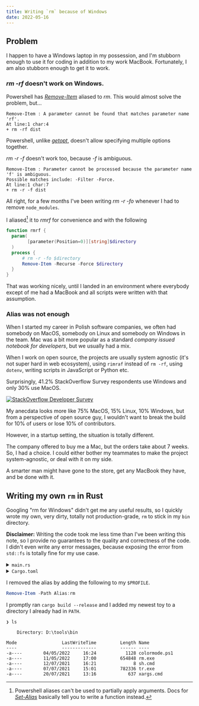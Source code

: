 ```yaml
---
title: Writing `rm` because of Windows
date: 2022-05-16
---
```


## Problem

I happen to have a Windows laptop in my possession, and I'm stubborn enough to
use it for coding in addition to my work MacBook. Fortunately, I am also
stubborn enough to get it to work.

### _rm -rf_ doesn't work on Windows.

Powershell has _[Remove-Item]_ aliased to _rm_. This would almost solve the
problem, but...

```
Remove-Item : A parameter cannot be found that matches parameter name 'rf'.
At line:1 char:4
+ rm -rf dist
```

Powershell, unlike _[getopt]_, doesn't allow specifying multiple options
together.

_rm -r -f_ doesn't work too, because _-f_ is ambiguous.

```
Remove-Item : Parameter cannot be processed because the parameter name 'f' is ambiguous.
Possible matches include: -Filter -Force.
At line:1 char:7
+ rm -r -f dist
```

All right, for a few months I've been writing _rm -r -fo_ whenever I had to
remove `node_modules`.

I aliased[^1] it to _rmrf_ for convenience and with the following

```powershell
function rmrf {
  param(
        [parameter(Position=0)][string]$directory
  )
  process {
      # rm -r -fo $directory
      Remove-Item -Recurse -Force $directory
  }
}
```

[^1]:
    Powershell aliases can't be used to partially apply arguments. Docs for
    _[Set-Alias]_ basically tell you to write a function instead.

[remove-item]:
  https://docs.microsoft.com/en-us/powershell/module/microsoft.powershell.management/remove-item?view=powershell-7.2
[getopt]: https://en.wikipedia.org/wiki/Getopt
[set-alias]:
  https://docs.microsoft.com/en-us/powershell/module/microsoft.powershell.utility/set-alias?view=powershell-7#example-5-create-an-alias-for-a-command-with-parameters

That was working nicely, until I landed in an environment where everybody except
of me had a MacBook and all scripts were written with that assumption.

### Alias was not enough

When I started my career in Polish software companies, we often had somebody on
MacOS, somebody on Linux and somebody on Windows in the team. Mac was a bit more
popular as a standard _company issued notebook for developers_, but we usually
had a mix.

When I work on open source, the projects are usually system agnostic (it's not
super hard in web ecosystem), using `rimraf` instead of `rm -rf`, using
`dotenv`, writing scripts in JavaScript or Python etc.

[`rimraf`]: https://www.npmjs.com/package/rimraf

Surprisingly, 41.2% StackOverflow Survey respondents use Windows and only 30%
use MacOS.

[![StackOverflow Developer Survey](https://old-hasparus.netlify.app/static/f96ce0f11fa55211b0739e3d97faf5cd/fe9f1/2022-05-14-14-47-10.png)](https://insights.stackoverflow.com/survey/2021#most-popular-technologies-op-sys-prof)

My anecdata looks more like 75% MacOS, 15% Linux, 10% Windows, but from a
perspective of open source guy, I wouldn't want to break the build for 10% of
users or lose 10% of contributors.

However, in a startup setting, the situation is totally different.

The company offered to buy me a Mac, but the orders take about 7 weeks. So, I
had a choice. I could either bother my teammates to make the project
system-agnostic, or deal with it on my side.

A smarter man might have gone to the store, get any MacBook they have, and be
done with it.

## Writing my own `rm` in Rust

Googling "rm for Windows" didn't get me any useful results, so I quickly wrote
my own, very dirty, totally not production-grade, `rm` to stick in my `bin`
directory.

<Callout>

**Disclaimer:** Writing the code took me less time than I've been writing this
note, so I provide no guarantees to the quality and correctness of the code. I
didn't even write any error messages, because exposing the error from `std::fs`
is totally fine for my use case.

</Callout>

<details>
  <summary><code>main.rs</code></summary>

```rust
use clap::Parser;

#[derive(Parser, Debug)]
#[clap(author, version, about, long_about = None)]
struct Args {
  #[clap(short, long)]
  recursive: bool,

  #[clap(short, long)]
  force: bool,

  #[clap()]
  files: Vec<String>,
}

fn rm(args: Args) -> std::io::Result<()> {
  for file in args.files {
      if args.recursive {
          if args.force {
              std::fs::remove_dir_all(file)?;
          } else {
              std::fs::remove_dir(file)?;
          }
      } else {
          std::fs::remove_file(file)?;
      }
  }

  return std::io::Result::Ok(());
}

fn main() {
  let args = Args::parse();
  Result::unwrap(rm(args))
}
```

</details>

<details>
<summary><code>Cargo.toml</code></summary>

```toml
[package]
name = "rust-rm"
version = "0.1.0"
edition = "2021"

[dependencies]
clap = { version = "3.1.18", features = ["derive"] }
```

</details>

I removed the alias by adding the following to my `$PROFILE`.

```powershell
Remove-Item -Path Alias:rm
```

I promptly ran `cargo build --release` and I added my newest toy to a directory
I already had in `PATH`.

```
❯ ls

    Directory: D:\tools\bin

Mode                 LastWriteTime         Length Name
----                 -------------         ------ ----
-a----        04/05/2022     16:24           1128 colormode.ps1
-a----        11/05/2022     17:00         654848 rm.exe
-a----        12/07/2021     16:21              8 sh.cmd
-a----        07/07/2021     15:01         782336 tr.exe
-a----        20/07/2021     13:16            637 xargs.cmd
```
